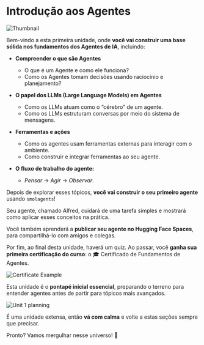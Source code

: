 # Introdução aos Agentes

<img src="https://huggingface.co/datasets/agents-course/course-images/resolve/main/en/unit1/thumbnail.jpg" alt="Thumbnail"/>

Bem-vindo a esta primeira unidade, onde **você vai construir uma base sólida nos fundamentos dos Agentes de IA**, incluindo:

- **Compreender o que são Agentes**  
  - O que é um Agente e como ele funciona?  
  - Como os Agentes tomam decisões usando raciocínio e planejamento?

- **O papel dos LLMs (Large Language Models) em Agentes**  
  - Como os LLMs atuam como o “cérebro” de um agente.  
  - Como os LLMs estruturam conversas por meio do sistema de mensagens.

- **Ferramentas e ações**  
  - Como os agentes usam ferramentas externas para interagir com o ambiente.  
  - Como construir e integrar ferramentas ao seu agente.

- **O fluxo de trabalho do agente:**  
  - *Pensar* → *Agir* → *Observar*.

Depois de explorar esses tópicos, **você vai construir o seu primeiro agente** usando `smolagents`!

Seu agente, chamado Alfred, cuidará de uma tarefa simples e mostrará como aplicar esses conceitos na prática.

Você também aprenderá a **publicar seu agente no Hugging Face Spaces**, para compartilhá-lo com amigos e colegas.

Por fim, ao final desta unidade, haverá um quiz. Ao passar, você **ganha sua primeira certificação do curso**: o 🎓 Certificado de Fundamentos de Agentes.

<img src="https://huggingface.co/datasets/agents-course/course-images/resolve/main/en/unit1/certificate-example.jpg" alt="Certificate Example"/>

Esta unidade é o **pontapé inicial essencial**, preparando o terreno para entender agentes antes de partir para tópicos mais avançados.

<img src="https://huggingface.co/datasets/agents-course/course-images/resolve/main/en/unit1/whiteboard-no-check.jpg" alt="Unit 1 planning"/>

É uma unidade extensa, então **vá com calma** e volte a estas seções sempre que precisar.

Pronto? Vamos mergulhar nesse universo! 🚀
